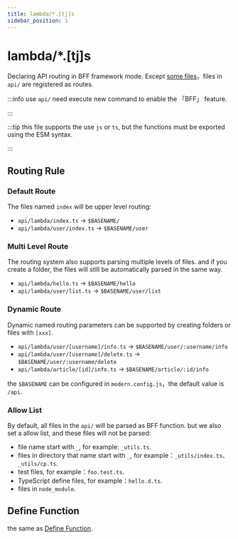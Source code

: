 ```yaml
---
title: lambda/*.[tj]s
sidebar_position: 1
---
```

# lambda/*.[tj]s

Declaring API routing in BFF framework mode. Except [some files](/apis/app/hooks/api/framework/lambda#allow-list)，files in `api/` are registered as routes.

:::info
use `api/` need execute new command to enable the 「BFF」 feature.

:::

:::tip
this file supports the use `js` or `ts`, but the functions must be exported using the ESM syntax.

:::

## Routing Rule

### Default Route

The files named `index` will be upper level routing:

- `api/lambda/index.ts` -> `$BASENAME/`
- `api/lambda/user/index.ts` -> `$BASENAME/user`

### Multi Level Route

The routing system also supports parsing multiple levels of files. and if you create a folder, the files will still be automatically parsed in the same way.

- `api/lambda/hello.ts` -> `$BASENAME/hello`
- `api/lambda/user/list.ts` -> `$BASENAME/user/list`

### Dynamic Route

Dynamic named routing parameters can be supported by creating folders or files with `[xxx]`.

- `api/lambda/user/[username]/info.ts` -> `$BASENAME/user/:username/info`
- `api/lambda/user/[username]/delete.ts` -> `$BASENAME/user/:username/delete`
- `api/lambda/article/[id]/info.ts` -> `$BASENAME/article/:id/info`

the `$BASENAME` can be configured in `modern.config.js`，the default value is `/api`.

### Allow List

By default, all files in the `api/` will be parsed as BFF function. but we also set a allow list, and these files will not be parsed:

- file name start with `_`, for example: `_utils.ts`.
- files in directory that name start with `_`, for example：`_utils/index.ts`、`_utils/cp.ts`.
- test files, for example：`foo.test.ts`.
- TypeScript define files, for example：`hello.d.ts`.
- files in `node_module`.

## Define Function

the same as [Define Function](/apis/app/hooks/api/functions/api#define-function).
